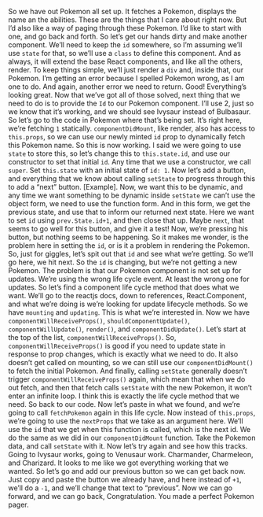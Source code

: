 
<Layout>
<Lesson {...lessons[17]} />

So we have out Pokemon all set up. It fetches a Pokemon, displays the name an the abilities. These are the things that I care about right now. But I’d also like a way of paging through these Pokemon. I’d like to start with one, and go back and forth. So let’s get our hands dirty and make another component. We’ll need to keep the `id` somewhere, so I’m assuming we’ll use `state` for that, so we’ll use a `class` to define this component. And as always, it will extend the base React components, and like all the others, render. To keep things simple, we’ll just render a `div` and, inside that, our Pokemon. I’m getting an error because I spelled Pokemon wrong, as I am one to do. And again, another error we need to return. Good! Everything’s looking great. Now that we’ve got all of those solved, next thing that we need to do is to provide the `Id` to our Pokemon component. I’ll use 2, just so we know that it’s working, and we should see Ivysaur instead of Bulbasaur. So let’s go to the code in Pokemon where that’s being set. It’s right here, we’re fetching `1` statically. `componentDidMount`, like render, also has access to `this.props`, so we can use our newly minted `id` prop to dynamically fetch this Pokemon name. So this is now working. I said we were going to use `state` to store this, so let’s change this to `this.state.id`, and use our constructor to set that initial `id`. Any time that we use a constructor, we call `super`. Set `this.state` with an initial state of `id: 1`. Now let’s add a button, and everything that we know about calling `setState` to progress through this to add a “next” button. [Example]. Now, we want this to be dynamic, and any time we want something to be dynamic inside `setState` we can’t use the object form, we need to use the function form. And in this form, we get the previous state, and use that to inform our returned next state. Here we want to set `id` using `prev.State.id+1`, and then close that up. Maybe `next`, that seems to go well for this button, and give it a test! Now, we’re pressing his button, but nothing seems to be happening. So it makes me wonder, is the problem here in setting the `id`, or is it a problem in rendering the Pokemon. So, just for giggles, let’s spit out that `id` and see what we’re getting. So we’ll go here, we hit next. So the `id` is changing, but we’re not getting a new Pokemon. The problem is that our Pokemon component is not set up for updates. We’re using the wrong life cycle event. At least the wrong one for updates. So let’s find a component life cycle method that does what we want. We’ll go to the reactjs docs, down to references, React.Component, and what we’re doing is we’re looking for update lifecycle methods. So we have `mounting` and `updating`. This is what we’re interested in. Now we have `componentWillReceiveProps()`, `shouldComponentUpdate()`, `componentWillUpdate()`, `render()`, and `componentDidUpdate()`. Let’s start at the top of the list, `componentWillReceiveProps()`. So, `componentWillReceiveProps()` is good if you need to update state in response to prop changes, which is exactly what we need to do. It also doesn’t get called on mounting, so we can still use our `componentDidMount()` to fetch the initial Pokemon. And finally, calling `setState` generally doesn’t trigger `componentWillReceiveProps()` again, which mean that when we do out fetch, and then that fetch calls `setState` with the new Pokemon, it won’t enter an infinite loop. I think this is exactly the life cycle method that we need. So back to our code. Now let’s paste in what we found, and we’re going to call `fetchPokemon` again in this life cycle. Now instead of `this.props`, we’re going to use the `nextProps` that we take as an argument here. We’ll use the `id` that we get when this function is called, which is the next id. We do the same as we did in our `componentDidMount` function. Take the Pokemon data, and call `setState` with it. Now let’s try again and see how this tracks. Going to Ivysaur works, going to Venusaur work. Charmander, Charmeleon, and Charizard. It looks to me like we got everything working that we wanted. So let’s go and add our previous button so we can get back now. Just copy and paste the button we already have, and here instead of `+1`, we’ll do a `-1`, and we’ll change that text to “previous”. Now we can go forward, and we can go back, Congratulation. You made a perfect Pokemon pager.

<Index />
</Layout>

